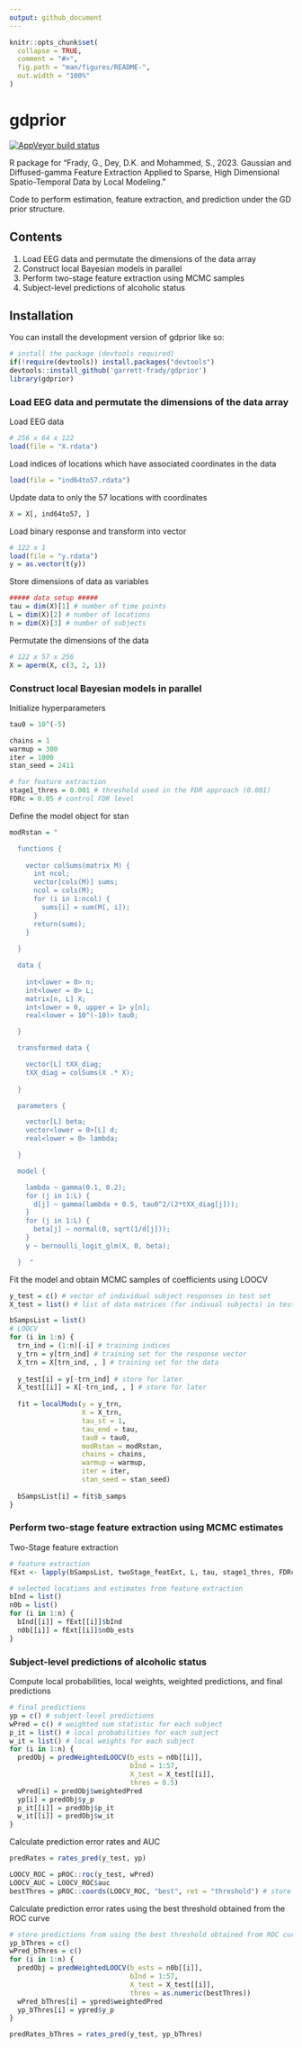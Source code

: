 ```yaml
---
output: github_document
---
```


<!-- README.md is generated from README.Rmd. Please edit that file -->

```r
knitr::opts_chunk$set(
  collapse = TRUE,
  comment = "#>",
  fig.path = "man/figures/README-",
  out.width = "100%"
)
```

# gdprior

<!-- badges: start -->
<!-- [![Travis build status](https://travis-ci.com/garrett-frady/gdprior.svg?branch=master)](https://travis-ci.com/garrett-frady/gdprior) -->
[![AppVeyor build status](https://ci.appveyor.com/api/projects/status/github/garrett-frady/gdprior?branch=master&svg=true)](https://ci.appveyor.com/project/garrett-frady/gdprior)
<!-- badges: end -->

R package for "Frady, G., Dey, D.K. and Mohammed, S., 2023. Gaussian and Diffused-gamma Feature Extraction Applied to Sparse, High Dimensional Spatio-Temporal Data by Local Modeling." 

Code to perform estimation, feature extraction, and prediction under the GD prior structure.


## Contents

1. Load EEG data and permutate the dimensions of the data array
2. Construct local Bayesian models in parallel
3. Perform two-stage feature extraction using MCMC samples
4. Subject-level predictions of alcoholic status


## Installation

You can install the development version of gdprior like so:

``` r
# install the package (devtools required)
if(!require(devtools)) install.packages("devtools")
devtools::install_github('garrett-frady/gdprior')
library(gdprior)
```

### Load EEG data and permutate the dimensions of the data array

Load EEG data

```r
# 256 x 64 x 122
load(file = "X.rdata")
```

Load indices of locations which have associated coordinates in the data
```r
load(file = "ind64to57.rdata")
```

Update data to only the 57 locations with coordinates
```r
X = X[, ind64to57, ] 
```

Load binary response and transform into vector
```r
# 122 x 1
load(file = "y.rdata")
y = as.vector(t(y))
```

Store dimensions of data as variables
```r
##### data setup #####
tau = dim(X)[1] # number of time points
L = dim(X)[2] # number of locations
n = dim(X)[3] # number of subjects
```

Permutate the dimensions of the data
```r
# 122 x 57 x 256
X = aperm(X, c(3, 2, 1))
```


### Construct local Bayesian models in parallel

Initialize hyperparameters
```r
tau0 = 10^(-5)

chains = 1
warmup = 300
iter = 1000
stan_seed = 2411

# for feature extraction
stage1_thres = 0.001 # threshold used in the FDR approach (0.001)
FDRc = 0.05 # control FDR level 
```


Define the model object for stan
```r
modRstan = "

  functions {
      
    vector colSums(matrix M) {
      int ncol;
      vector[cols(M)] sums;
      ncol = cols(M);
      for (i in 1:ncol) {
        sums[i] = sum(M[, i]);
      }
      return(sums);
    }
    
  }

  data {
    
    int<lower = 0> n;
    int<lower = 0> L;
    matrix[n, L] X;
    int<lower = 0, upper = 1> y[n];
    real<lower = 10^(-10)> tau0;

  }

  transformed data {

    vector[L] tXX_diag;
    tXX_diag = colSums(X .* X);
    
  }

  parameters {

    vector[L] beta; 
    vector<lower = 0>[L] d;
    real<lower = 0> lambda;

  }

  model {

    lambda ~ gamma(0.1, 0.2);
    for (j in 1:L) {
      d[j] ~ gamma(lambda + 0.5, tau0^2/(2*tXX_diag[j]));
    }
    for (j in 1:L) {
      beta[j] ~ normal(0, sqrt(1/d[j]));
    }
    y ~ bernoulli_logit_glm(X, 0, beta);

  }  "
```


Fit the model and obtain MCMC samples of coefficients using LOOCV
```r
y_test = c() # vector of individual subject responses in test set
X_test = list() # list of data matrices (for indivual subjects) in test set

bSampsList = list()
# LOOCV
for (i in 1:n) {
  trn_ind = (1:n)[-i] # training indices
  y_trn = y[trn_ind] # training set for the response vector
  X_trn = X[trn_ind, , ] # training set for the data 
  
  y_test[i] = y[-trn_ind] # store for later
  X_test[[i]] = X[-trn_ind, , ] # store for later
  
  fit = localMods(y = y_trn, 
                  X = X_trn,
                  tau_st = 1,
                  tau_end = tau,
                  tau0 = tau0,
                  modRstan = modRstan,
                  chains = chains,
                  warmup = warmup,
                  iter = iter,
                  stan_seed = stan_seed)
               
  bSampsList[i] = fit$b_samps
}
```

### Perform two-stage feature extraction using MCMC estimates

Two-Stage feature extraction
```r
# feature extraction
fExt <- lapply(bSampsList, twoStage_featExt, L, tau, stage1_thres, FDRc)

# selected locations and estimates from feature extraction
bInd = list()
n0b = list()
for (i in 1:n) {
  bInd[[i]] = fExt[[i]]$bInd
  n0b[[i]] = fExt[[i]]$n0b_ests
}
```


### Subject-level predictions of alcoholic status

Compute local probabilities, local weights, weighted predictions, and final predictions

```r
# final predictions
yp = c() # subject-level predictions
wPred = c() # weighted sum statistic for each subject
p_it = list() # local probabilities for each subject
w_it = list() # local weights for each subject
for (i in 1:n) {
  predObj = predWeightedLOOCV(b_ests = n0b[[i]],
                              bInd = 1:57, 
                              X_test = X_test[[i]],
                              thres = 0.5)
  wPred[i] = predObj$weightedPred
  yp[i] = predObj$y_p
  p_it[[i]] = predObj$p_it
  w_it[[i]] = predObj$w_it
}
```

Calculate prediction error rates and AUC

```r
predRates = rates_pred(y_test, yp)

LOOCV_ROC = pROC::roc(y_test, wPred)
LOOCV_AUC = LOOCV_ROC$auc
bestThres = pROC::coords(LOOCV_ROC, "best", ret = "threshold") # store best threshold
```

Calculate prediction error rates using the best threshold obtained from the ROC curve

```r
# store predictions from using the best threshold obtained from ROC curve
yp_bThres = c()
wPred_bThres = c()
for (i in 1:n) {
  predObj = predWeightedLOOCV(b_ests = n0b[[i]],
                              bInd = 1:57,
                              X_test = X_test[[i]],
                              thres = as.numeric(bestThres))
  wPred_bThres[i] = ypred$weightedPred
  yp_bThres[i] = ypred$y_p
}

predRates_bThres = rates_pred(y_test, yp_bThres)
```

